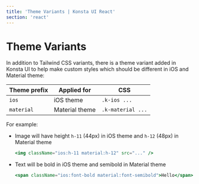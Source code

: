 ```yaml
---
title: 'Theme Variants | Konsta UI React'
section: 'react'
---
```


# Theme Variants

In addition to Tailwind CSS variants, there is a theme variant added in Konsta UI to help make custom styles which should be different in iOS and Material theme:

| Theme prefix | Applied for    | CSS               |
| ------------ | -------------- | ----------------- |
| `ios`        | iOS theme      | `.k-ios ...`      |
| `material`   | Material theme | `.k-material ...` |

For example:

- Image will have height `h-11` (44px) in iOS theme and `h-12` (48px) in Material theme

  ```jsx
  <img className="ios:h-11 material:h-12" src="..." />
  ```

- Text will be bold in iOS theme and semibold in Material theme

  ```jsx
  <span className="ios:font-bold material:font-semibold">Hello</span>
  ```
